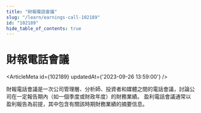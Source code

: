 ```yaml
---
title: "財報電話會議"
slug: "/learn/earnings-call-102189"
id: "102189"
hide_table_of_contents: true
---
```



# 財報電話會議

<ArticleMeta id={102189} updatedAt={'2023-09-26 13:59:00'} />
<div className='border-solid border-b border-t-0 my-4 border-[var(--ifm-color-gray-300)]' />

財報電話會議是一次公司管理層、分析師、投資者和媒體之間的電話會議，討論公司在一定報告期內（如一個季度或財政年度）的財務業績。 盈利電話會議通常以盈利報告為前提，其中包含有關該時期財務業績的摘要信息。
